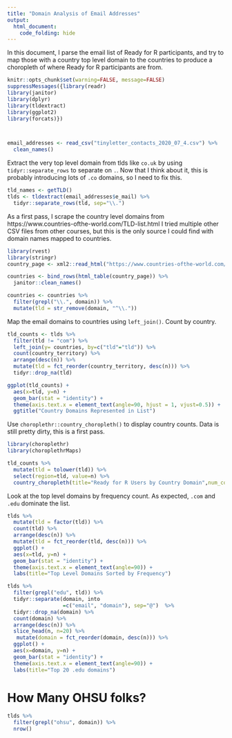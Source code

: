 ```yaml
---
title: "Domain Analysis of Email Addresses"
output: 
  html_document:
    code_folding: hide
---
```


In this document, I parse the email list of Ready for R participants, and try to map those with a country top level domain to the countries to produce a choropleth of where Ready for R participants are from.

```r
knitr::opts_chunk$set(warning=FALSE, message=FALSE)
suppressMessages({library(readr)
library(janitor)
library(dplyr)
library(tldextract)
library(ggplot2)
library(forcats)})



email_addresses <- read_csv("tinyletter_contacts_2020_07_4.csv") %>%
  clean_names()
```

Extract the very top level domain from tlds like `co.uk` by using `tidyr::separate_rows` to separate on `.`. Now that I think about it, this is probably introducing lots of `.co` domains, so I need to fix this.

```r
tld_names <- getTLD()
tlds <- tldextract(email_addresses$e_mail) %>%
  tidyr::separate_rows(tld, sep="\\.")
```

As a first pass, I scrape the country level domains from https://www.countries-ofthe-world.com/TLD-list.html I tried multiple other CSV files from other courses, but this is the only source I could find with domain names mapped to countries.

```r
library(rvest)
library(stringr)
country_page <- xml2::read_html("https://www.countries-ofthe-world.com/TLD-list.html")

countries <- bind_rows(html_table(country_page)) %>%
  janitor::clean_names()

countries <- countries %>%
  filter(grepl("\\.", domain)) %>%
  mutate(tld = str_remove(domain, "^\\."))
```

Map the email domains to countries using `left_join()`. Count by country.

```r
tld_counts <- tlds %>%
  filter(tld != "com") %>%
  left_join(y= countries, by=c("tld"="tld")) %>%
  count(country_territory) %>%
  arrange(desc(n)) %>%
  mutate(tld = fct_reorder(country_territory, desc(n))) %>%
  tidyr::drop_na(tld)

ggplot(tld_counts) +
  aes(x=tld, y=n) +
  geom_bar(stat = "identity") +
  theme(axis.text.x = element_text(angle=90, hjust = 1, vjust=0.5)) +
  ggtitle("Country Domains Represented in List")

```

Use `choroplethr::country_choropleth()` to display country counts. Data is still pretty dirty, this is a first pass.

```r
library(choroplethr)
library(choroplethrMaps)

tld_counts %>%
  mutate(tld = tolower(tld)) %>%
  select(region=tld, value=n) %>%
  country_choropleth(title="Ready for R Users by Country Domain",num_colors = 4)

```


Look at the top level domains by frequency count. As expected, `.com` and `.edu` dominate the list.

```r
tlds %>%
  mutate(tld = factor(tld)) %>%
  count(tld) %>%
  arrange(desc(n)) %>%
  mutate(tld = fct_reorder(tld, desc(n))) %>%
  ggplot() +
  aes(x=tld, y=n) +
  geom_bar(stat = "identity") +
  theme(axis.text.x = element_text(angle=90)) +
  labs(title="Top Level Domains Sorted by Frequency")
```

```r
tlds %>%
  filter(grepl("edu", tld)) %>%
  tidyr::separate(domain, into 
                  =c("email", "domain"), sep="@")  %>%
  tidyr::drop_na(domain) %>%
  count(domain) %>%
  arrange(desc(n)) %>%
  slice_head(n, n=20) %>%
   mutate(domain = fct_reorder(domain, desc(n))) %>%
  ggplot() +
  aes(x=domain, y=n) +
  geom_bar(stat = "identity") +
  theme(axis.text.x = element_text(angle=90)) +
  labs(title="Top 20 .edu domains")

```

# How Many OHSU folks?

```r
tlds %>%
  filter(grepl("ohsu", domain)) %>%
  nrow()
```